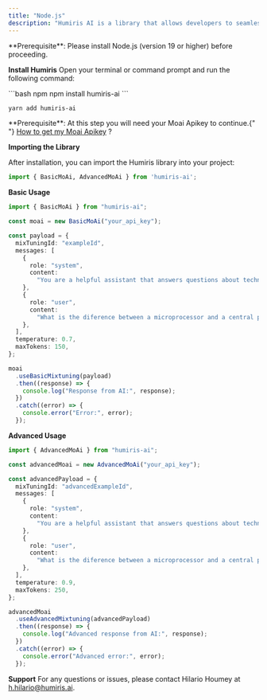 ```yaml
---
title: "Node.js"
description: "Humiris AI is a library that allows developers to seamlessly integrate Mixture of AI Basic and Advanced into their applications. This library is designed to simplify the process of adding Mixture of AI features and functionalities, making it accessible for developers of all levels"
---
```


<Info>
  **Prerequisite**: Please install Node.js (version 19 or higher) before
  proceeding.
</Info>

**Install Humiris**
Open your terminal or command prompt and run the following command:

<CodeGroup>
  ```bash npm
  npm install humiris-ai
  ```

```bash yarn
yarn add humiris-ai
```

</CodeGroup>

<Info>
  **Prerequisite**: At this step you will need your Moai Apikey to continue.{" "}
  <a href="https://platform.humiris.ai/api-key">How to get my Moai Apikey</a> ?
</Info>

**Importing the Library**

After installation, you can import the Humiris library into your project:

```python
import { BasicMoAi, AdvancedMoAi } from 'humiris-ai';
```

**Basic Usage**

```typescript
import { BasicMoAi } from "humiris-ai";

const moai = new BasicMoAi("your_api_key");

const payload = {
  mixTuningId: "exampleId",
  messages: [
    {
      role: "system",
      content:
        "You are a helpful assistant that answers questions about technology.",
    },
    {
      role: "user",
      content:
        "What is the diference between a microprocessor and a central processing unit?",
    },
  ],
  temperature: 0.7,
  maxTokens: 150,
};

moai
  .useBasicMixtuning(payload)
  .then((response) => {
    console.log("Response from AI:", response);
  })
  .catch((error) => {
    console.error("Error:", error);
  });
```

**Advanced Usage**

```typescript
import { AdvancedMoAi } from "humiris-ai";

const advancedMoai = new AdvancedMoAi("your_api_key");

const advancedPayload = {
  mixTuningId: "advancedExampleId",
  messages: [
    {
      role: "system",
      content:
        "You are a helpful assistant that answers questions about technology.",
    },
    {
      role: "user",
      content:
        "What is the diference between a microprocessor and a central processing unit?",
    },
  ],
  temperature: 0.9,
  maxTokens: 250,
};

advancedMoai
  .useAdvancedMixtuning(advancedPayload)
  .then((response) => {
    console.log("Advanced response from AI:", response);
  })
  .catch((error) => {
    console.error("Advanced error:", error);
  });
```

**Support**
For any questions or issues, please contact Hilario Houmey at h.hilario@humiris.ai.
